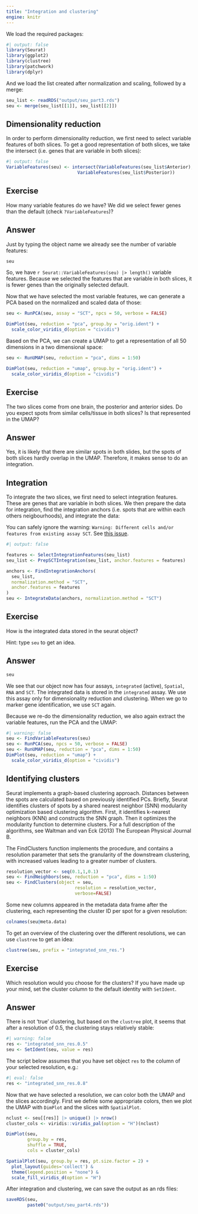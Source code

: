```yaml
---
title: "Integration and clustering"
engine: knitr
---
```


We load the required packages:

```r
#| output: false
library(Seurat)
library(ggplot2)
library(clustree)
library(patchwork)
library(dplyr)
```

And we load the list created after normalization and scaling, followed by a merge:

```r
seu_list <- readRDS("output/seu_part3.rds")
seu <- merge(seu_list[[1]], seu_list[[2]])
```

## Dimensionality reduction

In order to perform dimensionality reduction, we first need to select variable features of both slices. To get a good representation of both slices, we take the intersect (i.e. genes that are variable in both slices):

```r
#| output: false
VariableFeatures(seu) <- intersect(VariableFeatures(seu_list$Anterior),
                           VariableFeatures(seu_list$Posterior))
```

::: {.callout-important}
## Exercise

How many variable features do we have? We did we select fewer genes than the default (check `?VariableFeatures`)?

::: 

::: {.callout-tip collapse="true"}
## Answer

Just by typing the object name we already see the number of variable features: 

```r
seu
```

So, we have `r Seurat::VariableFeatures(seu) |> length()` variable features. Because we selected the features that are variable in both slices, it is fewer genes than the originally selected default. 

:::

Now that we have selected the most variable features, we can generate a PCA based on the normalized and scaled data of those:

```r
seu <- RunPCA(seu, assay = "SCT", npcs = 50, verbose = FALSE)

DimPlot(seu, reduction = "pca", group.by = "orig.ident") + 
  scale_color_viridis_d(option = "cividis")
```

Based on the PCA, we can create a UMAP to get a representation of all 50 dimensions in a two dimensional space:

```r
seu <- RunUMAP(seu, reduction = "pca", dims = 1:50)

DimPlot(seu, reduction = "umap", group.by = "orig.ident") + 
  scale_color_viridis_d(option = "cividis")
```

::: {.callout-important}
## Exercise

The two slices come from one brain, the posterior and anterior sides. Do you expect spots from similar cells/tissue in both slices? Is that represented in the UMAP? 

::: 

::: {.callout-tip collapse="true"}
## Answer

Yes, it is likely that there are similar spots in both slides, but the spots of both slices hardly overlap in the UMAP. Therefore, it makes sense to do an integration. 

:::

## Integration

To integrate the two slices, we first need to select integration features. These are genes that are variable in both slices. We then prepare the data for integration, find the integration anchors (i.e. spots that are within each others neigbourhoods), and integrate the data:

::: {.callout-note}
You can safely ignore the warning: `Warning: Different cells and/or features from existing assay SCT`. See [this issue](https://github.com/satijalab/seurat/issues/7145). 
:::

```r
#| output: false

features <- SelectIntegrationFeatures(seu_list)
seu_list <- PrepSCTIntegration(seu_list, anchor.features = features)

anchors <- FindIntegrationAnchors(
  seu_list,
  normalization.method = "SCT",
  anchor.features = features
)
seu <- IntegrateData(anchors, normalization.method = "SCT")
```

::: {.callout-important}
## Exercise

How is the integrated data stored in the seurat object? 

Hint: type `seu` to get an idea. 

::: 

::: {.callout-tip collapse="true"}
## Answer

```r
seu
```

We see that our object now has four assays, `integrated` (active), `Spatial`, `RNA` and `SCT`. The integrated data is stored in the `integrated` assay. We use this assay only for dimensionality reduction and clustering. When we go to marker gene identification, we use `SCT` again. 

:::

Because we re-do the dimensionality reduction, we also again extract the variable features, run the PCA and the UMAP:

```r
#| warning: false
seu <- FindVariableFeatures(seu)
seu <- RunPCA(seu, npcs = 50, verbose = FALSE)
seu <- RunUMAP(seu, reduction = "pca", dims = 1:50)
DimPlot(seu, reduction = "umap") + 
  scale_color_viridis_d(option = "cividis")
```

## Identifying clusters

Seurat implements a graph-based clustering approach. Distances between the spots are calculated based on previously identified PCs. Briefly, Seurat identifies clusters of spots by a shared nearest neighbor (SNN) modularity optimization based clustering algorithm. First, it identifies k-nearest neighbors (KNN) and constructs the SNN graph. Then it optimizes the modularity function to determine clusters. For a full description of the algorithms, see Waltman and van Eck (2013) The European Physical Journal B.

The FindClusters function implements the procedure, and contains a resolution parameter that sets the granularity of the downstream clustering, with increased values leading to a greater number of clusters.

```r
resolution_vector <- seq(0.1,1,0.1)
seu <- FindNeighbors(seu, reduction = "pca", dims = 1:50)
seu <- FindClusters(object = seu,
                          resolution = resolution_vector,
                          verbose=FALSE)
```

Some new columns appeared in the metadata data frame after the clustering, each representing the cluster ID per spot for a given resolution:

```r
colnames(seu@meta.data)
```

To get an overview of the clustering over the different resolutions, we can use `clustree` to get an idea: 

```r
clustree(seu, prefix = "integrated_snn_res.")
```

::: {.callout-important}
## Exercise

Which resolution would you choose for the clusters? If you have made up your mind, set the cluster column to the default identity with `SetIdent`. 

::: 

::: {.callout-tip collapse="true"}
## Answer

There is not 'true' clustering, but based on the `clustree` plot, it seems that after a resolution of 0.5, the clustering stays relatively stable:

```r
#| warning: false
res <- "integrated_snn_res.0.5"
seu <- SetIdent(seu, value = res)
```

:::

::: {.callout-warning}
The script below assumes that you have set object `res` to the column of your selected resolution, e.g.:

```r
#| eval: false
res <- "integrated_snn_res.0.8"
```
::: 

Now that we have selected a resolution, we can color both the UMAP and the slices accordingly. First we defnie some appropriate colors, then we plot the UMAP with `DimPlot` and the slices with `SpatialPlot`. 

```r
nclust <- seu[[res]] |> unique() |> nrow()
cluster_cols <- viridis::viridis_pal(option = "H")(nclust)

DimPlot(seu,
        group.by = res,
        shuffle = TRUE,
        cols = cluster_cols)

SpatialPlot(seu, group.by = res, pt.size.factor = 2) + 
  plot_layout(guides='collect') &
  theme(legend.position = "none") &
  scale_fill_viridis_d(option = "H")
```

After integration and clustering, we can save the output as an rds files:

```r
saveRDS(seu,
        paste0("output/seu_part4.rds"))
```
